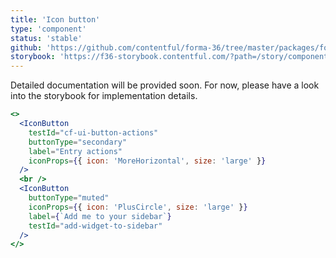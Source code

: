 ```yaml
---
title: 'Icon button'
type: 'component'
status: 'stable'
github: 'https://github.com/contentful/forma-36/tree/master/packages/forma-36-react-components/src/components/IconButton'
storybook: 'https://f36-storybook.contentful.com/?path=/story/components-iconbutton--default'
---
```


Detailed documentation will be provided soon. For now, please have a look into the storybook for implementation details.

```jsx
<>
  <IconButton
    testId="cf-ui-button-actions"
    buttonType="secondary"
    label="Entry actions"
    iconProps={{ icon: 'MoreHorizontal', size: 'large' }}
  />
  <br />
  <IconButton
    buttonType="muted"
    iconProps={{ icon: 'PlusCircle', size: 'large' }}
    label={`Add me to your sidebar`}
    testId="add-widget-to-sidebar"
  />
</>
```